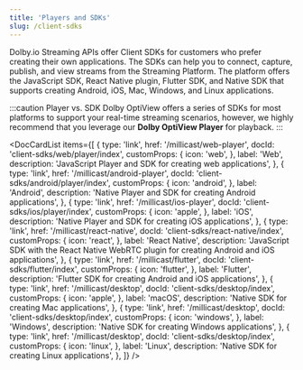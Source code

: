 ```yaml
---
title: 'Players and SDKs'
slug: /client-sdks
---
```


Dolby.io Streaming APIs offer Client SDKs for customers who prefer creating their own applications. The SDKs can help you to connect, capture, publish, and view streams from the Streaming Platform. The platform offers the JavaScript SDK, React Native plugin, Flutter SDK, and Native SDK that supports creating Android, iOS, Mac, Windows, and Linux applications.

:::caution Player vs. SDK
Dolby OptiView offers a series of SDKs for most platforms to support your real-time streaming scenarios, however, we highly recommend that you leverage our **Dolby OptiView Player** for playback.
:::


<DocCardList
  items={[
    {
      type: 'link',
      href: '/millicast/web-player',
      docId: 'client-sdks/web/player/index',
      customProps: {
        icon: 'web',
      },
      label: 'Web',
      description: 'JavaScript Player and SDK for creating web applications',
    },
    {
      type: 'link',
      href: '/millicast/android-player',
      docId: 'client-sdks/android/player/index',
      customProps: {
        icon: 'android',
      },
      label: 'Android',
      description: 'Native Player and SDK for creating Android applications',
    },
    {
      type: 'link',
      href: '/millicast/ios-player',
      docId: 'client-sdks/ios/player/index',
      customProps: {
        icon: 'apple',
      },
      label: 'iOS',
      description: 'Native Player and SDK for creating iOS applications',
    },
    {
      type: 'link',
      href: '/millicast/react-native',
      docId: 'client-sdks/react-native/index',
      customProps: {
        icon: 'react',
      },
      label: 'React Native',
      description: 'JavaScript SDK with the React Native WebRTC plugin for creating Android and iOS applications',
    },
    {
      type: 'link',
      href: '/millicast/flutter',
      docId: 'client-sdks/flutter/index',
      customProps: {
        icon: 'flutter',
      },
      label: 'Flutter',
      description: 'Flutter SDK for creating Android and iOS applications',
    },
    {
      type: 'link',
      href: '/millicast/desktop',
      docId: 'client-sdks/desktop/index',
      customProps: {
        icon: 'apple',
      },
      label: 'macOS',
      description: 'Native SDK for creating Mac applications',
    },
    {
      type: 'link',
      href: '/millicast/desktop',
      docId: 'client-sdks/desktop/index',
      customProps: {
        icon: 'windows',
      },
      label: 'Windows',
      description: 'Native SDK for creating Windows applications',
    },
    {
      type: 'link',
      href: '/millicast/desktop',
      docId: 'client-sdks/desktop/index',
      customProps: {
        icon: 'linux',
      },
      label: 'Linux',
      description: 'Native SDK for creating Linux applications',
    },
  ]}
/>
